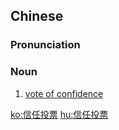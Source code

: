 ==Chinese==
{{zh-forms|type=22}}

===Pronunciation===
{{zh-pron
|m=xìnrèn tóupiào
|cat=n
}}

===Noun===
{{zh-noun}}

# [[vote of confidence]]

[[ko:信任投票]]
[[hu:信任投票]]